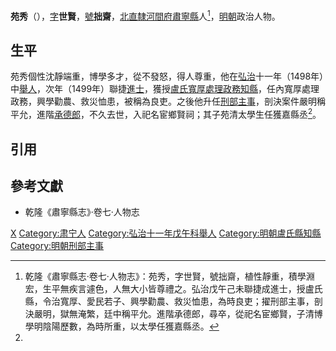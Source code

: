 '''苑秀'''（{{bd|15世紀||16世紀}}），[[表字|字]]'''世賢'''，[[號|號]]'''拙齋'''，[[北直隸|北直隸]][[河間府|河間府]][[肅寧縣|肅寧縣]]人<ref name=djs>乾隆《肅寧縣志·卷七·人物志》：苑秀，字世賢，號拙齋，植性靜重，積學淵宏，生平無疾言遽色，人無大小皆尊禮之。弘治戊午己未聯捷成進士，授盧氏縣，令治寬厚、愛民若子、興學勸農、救災恤患，為時良吏；擢刑部主事，剖決嚴明，獄無淹繁，廷中稱平允。進階承德郎，尋卒，從祀名宦鄉賢，子清博學明陰陽歷數，為時所重，以太學任獲嘉縣丞。</ref>，[[明朝|明朝]]政治人物。

==生平==
苑秀個性沈靜端重，博學多才，從不發怒，得人尊重，他在[[弘治|弘治]]十一年（1498年）中[[舉人|舉人]]，次年（1499年）聯捷[[進士|進士]]，獲授[[盧氏縣|盧氏寬厚處理政務]][[知縣|知縣]]，任內寬厚處理政務，興學勸農、救災恤患，被稱為良吏。之後他升任[[刑部|刑部]][[主事|主事]]，剖決案件嚴明稱平允，進階[[承德郎|承德郎]]，不久去世，入祀名宦鄉賢祠；其子苑清太學生任獲嘉縣丞<ref name=djs/>。

==引用==
{{reflist}}

==參考文獻==
*乾隆《肅寧縣志》·卷七·人物志

{{start box}}
{{s-off}}
{{s-before|[[孫良|孫良]]}}
{{s-title|明朝盧氏縣知縣|弘治年間}}
{{s-after|[[李銳_(成化舉人)|李銳]]}}
{{end box}}

{{弘治十二年己未科殿試金榜}}

[[Category:苑姓|X]]
[[Category:肃宁人|Category:肃宁人]]
[[Category:弘治十一年戊午科舉人|Category:弘治十一年戊午科舉人]]
[[Category:明朝盧氏縣知縣|Category:明朝盧氏縣知縣]]
[[Category:明朝刑部主事|Category:明朝刑部主事]]